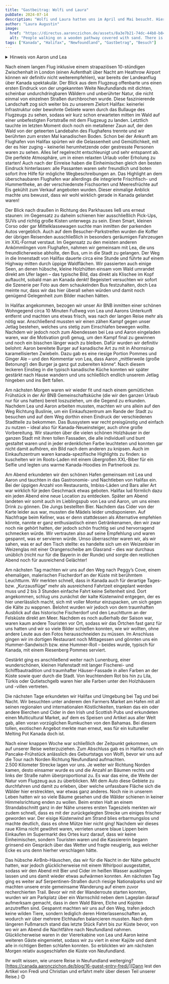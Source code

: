 ```yaml
---
title: "Gastbeitrag: Wolfi und Laura"
pubDate: 2024-07-14
description: "Wolfi und Laura hatten uns im April und Mai besucht. Hier der Gastbeitrag von Laura."
author: "Laura Augustin"
image:
  href: "https://directus.aaronczichon.de/assets/8a3e7b21-74dc-44b8-b84b-17ac265756ae.jpeg?quality=70&width=1600"
  alt: "People walking on a wooden pathway covered with sand. There is the ocean on the right side and a beach."
tags: ["Kanada", "Halifax", "Newfoundland", "Gastbetrag", "Besuch"]
---
```



<details>
  <summary>Hinweis von Aaron und Lea</summary>
  Zeitlicher Kontext: Wolfi und Laura hatten uns von Ende April bis Anfang Mai besucht.
</details>

Nach einem langen Flug inklusive einem strapaziösen 10-stündigen Zwischenhalt in London (einen Aufenthalt über Nacht am Heathrow Airport können wir definitiv nicht weiterempfehlen), war bereits der Landeanflug über Kanada spektakulär. Der Blick aus dem Flugzeug offenbarte uns einen ersten Eindruck von der ungekannten Weite Neufundlands mit dichten, scheinbar undurchdringbaren Wäldern und unberührter Natur, die nicht einmal von einzelnen Straßen durchbrochen wurde. Diese faszinierende Landschaft zog sich weiter bis zu unserem Zielort Halifax: keinerlei Infrastruktur oder bewohnte Gebiete waren durch das Bullauge des Flugzeugs zu sehen, sodass wir kurz schon erwarteten mitten im Wald auf einer unbefestigten Fortstraße mit dem Flugzeug zu landen. Letztlich tauchte im letzten Moment doch noch ein metallener Zaun auf, der den Wald von der geteerten Landebahn des Flughafens trennte und wir berührten zum ersten Mal kanadischen Boden. Schon bei der Ankunft am Flughafen von Halifax spürten wir die Gelassenheit und Gemütlichkeit, mit der es hier zuging – keinerlei herumhetzende oder gestresste Personen waren zu sehen. Alles lief regelrecht entschleunigt und sehr entspannt ab. Die perfekte Atmosphäre, um in einen relaxten Urlaub voller Erholung zu starten! Auch nach der Einreise haben die Einheimischen gleich den besten Eindruck hinterlassen: alle Passanten waren sehr freundlich und boten sofort ihre Hilfe für mögliche Wegbeschreibungen an. Das Highlight an dem überschaubaren Flughafen war allerdings die integrierte Frischfisch- und Hummertheke, an der verschiedenste Fischsorten und Meeresfrüchte auf Eis gekühlt zum Verkauf angeboten wurden. Dieser einmalige Anblick machte uns bewusst, dass wir wohl wirklich gerade in Kanada gelandet waren!

<DirectusImage assetId="fd294596-48d1-4f7a-9aaa-fc59988826e3.jpeg" />

Der Blick nach draußen in Richtung des Parkhauses ließ uns erneut staunen: im Gegensatz zu daheim schienen hier ausschließlich Pick-Ups, SUVs und richtig große Kisten unterwegs zu sein. Einen Smart, kleinen Corso oder gar Mittelklassewagen suchte man inmitten der parkenden Autos vergeblich. Auch auf dem Besucher-Parkstreifen wurden die Koffer der übrigen Reisenden ausschließlich in besonders geräumigen Fahrzeugen im XXL-Format verstaut. Im Gegensatz zu den meisten anderen Ankömmlingen vom Flughafen, nahmen wir gemeinsam mit Lea, die uns freundlicherweise abholte, den Bus, um in die Stadt zu gelangen. Der Weg in die Innenstadt von Halifax dauerte circa eine Stunde und führte auf einem Highway mitten durch üppige Waldflächen. Wir passierten auch einige Seen, an denen hübsche, kleine Holzhütten einsam vom Wald umrandet direkt am Ufer lagen – das typische Bild, das direkt als Klischee im Kopf auftaucht, sobald man an Kanada denkt! Begeistert versuchten wir sofort die Szenerie per Foto aus dem schaukelnden Bus festzuhalten, doch Lea meinte nur, dass wir das hier überall sehen würden und damit noch genügend Gelegenheit zum Bilder machen hätten.

In Halifax angekommen, bezogen wir unser Air BNB inmitten einer schönen Wohngegend circa 10 Minuten Fußweg von Lea und Aarons Unterkunft entfernt und machten uns etwas frisch, was nach der langen Reise mehr als nötig war. Anschließend mussten wir einen zähen Kampf gegen unser Jetlag bestehen, welches uns stetig zum Einschlafen bewegen wollte. Nachdem wir jedoch noch zum Abendessen bei Lea und Aaron eingeladen waren, war die Motivation groß genug, um den Kampf final zu gewinnen und noch ein bisschen länger wach zu bleiben. Dafür wurden wir definitiv belohnt: Aaron bereitete Burger auf kanadische Art zu mit in Ahornsirup karamellisierten Zwiebeln. Dazu gab es eine riesige Portion Pommes und Ginger Ale – und den Kommentar von Lea, dass Aaron „mittlerweile (große Betonung!) den Burger ja ganz gut zubereiten könne“. Nach diesem leckeren Einstieg in die typisch kanadische Küche konnten wir später gestärkt nach Hause wandern und uns schließlich endlich unserem Jetlag hingeben und ins Bett fallen.

Am nächsten Morgen waren wir wieder fit und nach einem gemütlichen Frühstück in der Air BNB Gemeinschaftsküche (die wir den ganzen Urlaub nur für uns hatten) bereit loszuziehen, um die Gegend zu erkunden. Nachdem Lea und Aaron arbeiten mussten, machten wir uns allein auf den Weg Richtung Buslinie, um ein Einkaufszentrum am Rande der Stadt zu besuchen und auf dem Weg dorthin einen Eindruck der verschiedenen Stadtteile zu bekommen. Das Bussystem war recht preisgünstig und einfach zu nutzen – ideal also für Kanada-Neueinsteiger, auch ohne große Vorbereitung. Wir staunten über die vielen schönen Holzhäuser in der ganzen Stadt mit ihren tollen Fassaden, die alle individuell und bunt gestaltet waren und in jeder erdenklichen Farbe leuchteten und konnten gar nicht damit aufhören, ein Bild nach dem anderen zu knipsen. Auch im Einkaufszentrum waren kanada-spezifische Highlights zu finden: so kuschelten wir im Roots-Laden mit einem übergroßen XXL-Biber für ein Selfie und legten uns warme Kanada-Hoodies im Partnerlook zu.

<DirectusImage assetId="5e672f57-7baa-47c6-9117-907f2923f3af.jpeg" />

Am Abend erkundeten wir den schönen Hafen gemeinsam mit Lea und Aaron und tauchten in das Gastronomie- und Nachtleben von Halifax ein. Bei der üppigen Anzahl von Restaurants, Imbiss-Läden und Bars aller Art war wirklich für jeden Geschmack etwas geboten. Halifax lud förmlich dazu ein jeden Abend eine neue Location zu entdecken. Später am Abend landeten wir somit auch im Lieblingspub von Lea und Aaron, um uns einen Drink zu gönnen. Die Jungs bestellten Bier. Nachdem das Cider von der Karte leider aus war, mussten die Mädels leider umdisponieren. Auf Nachfrage beim Kellner, was er denn stattdessen als Alternative empfehlen könnte, nannte er ganz enthusiastisch einen Getränkenamen, den wir zwar noch nie gehört hatten, der jedoch schön fruchtig sei und hervorragend schmecken würde. Wir vertrauten also auf seine Empfehlung und waren gespannt, was er servieren würde. Umso überraschter waren wir, als wir sahen, was er auf den Tisch stellte: es handelte sich um ein Weizenbier im Weizenglas mit einer Orangenscheibe am Glasrand – dies war durchaus unüblich (nicht nur für die Bayerin in der Runde) und sorgte den restlichen Abend noch für ausreichend Gelächter!

Am nächsten Tag machten wir uns auf den Weg nach Peggy’s Cove, einem ehemaligen, malerischen Fischerdorf an der Küste mit berühmtem Leuchtturm. Wir merkten schnell, dass in Kanada auch für derartige Tages- bzw. „Kurzausflüge“ mehr als ausreichend Fahrtzeit eingeplant werden muss und 2 bis 3 Stunden einfache Fahrt keine Seltenheit sind. Dort angekommen, schlug uns zunächst der kalte Küstenwind entgegen, der es hier unerlässlich macht, sich mit voller Montur einzupacken, um sich gegen die Kälte zu wappnen. Belohnt wurden wir jedoch von dem traumhaften Ausblick auf das historische Fischerdorf und den Leuchtturm an der Felsküste direkt am Meer. Nachdem es noch außerhalb der Saison war, waren kaum andere Touristen vor Ort, sodass wir das Örtchen fast ganz für uns hatten und wir so viele Bilder schießen konnten, wie wir wollten, ohne andere Leute aus den Fotos herausschneiden zu müssen. Im Anschluss gingen wir im dortigen Restaurant noch Mittagessen und gönnten uns ein Hummer-Sandwisch bzw. eine Hummer-Roll – beides wurde, typisch für Kanada, mit einem Riesenberg Pommes serviert.

<DirectusImage assetId="8a3e7b21-74dc-44b8-b84b-17ac265756ae.jpeg" />

Gestärkt ging es anschließend weiter nach Lunenburg, einer wunderschönen, kleinen Hafenstadt mit langer Fischerei- und Schiffbautradition und traumhafter Häuser-Fassade in allen Farben an der Küste sowie quer durch die Stadt. Von leuchtendem Rot bis hin zu Lila, Türkis oder Qutietschgelb waren hier alle Farben unter den Holzhäusern und -villen vertreten.

Die nächsten Tage erkundeten wir Halifax und Umgebung bei Tag und bei Nacht. Wir besuchten unter anderem den Farmers Market am Hafen mit all seinen regionalen und internationalen Köstlichkeiten, tranken das ein oder andere Bierchen und Cider in den Irish und Scottish Pubs und erkundeten einen Multicultural Market, auf dem es Speisen und Artikel aus aller Welt gab, allen voran vorzüglichen Rumkuchen von den Bahamas. Bei diesem tollen, exotischen Angebot merkte man erneut, was für ein kultureller Melting Pot Kanada doch ist.

Nach einer knappen Woche war schließlich der Zeitpunkt gekommen, um auf unserer Reise weiterzuziehen. Zum Abschluss gab es in Halifax noch ein Pancake-Frühstück anlässlich des Geburtstags von Wolfi, bevor wir uns auf die Tour nach Norden Richtung Neufundland aufmachten.  
2.500 Kilometer Strecke lagen vor uns. Je weiter wir Richtung Norden kamen, desto einsamer wurde es und die Anzahl an Bäumen rechts und links der Straße nahm überproportional zu. Es war das eine, die Weite der Natur vom Flugzeug aus zu überblicken. Mit dem Auto diese Gebiete zu durchfahren und damit zu erleben, über welche unfassbare Fläche sich die Wälder hier erstreckten, war etwas ganz anderes. Noch nie in unserem Leben hatten wir so viele Bäume gesehen und die Wälder schienen in keiner Himmelsrichtung enden zu wollen. Beim ersten Halt an einem Strandabschnitt ganz in der Nähe unseres ersten Tagesziels merkten wir zudem schnell, dass es mit der zurückgelegten Strecke um einiges frischer geworden war. Der eisige Küstenwind am Strand blies erbarmungslos und machte deutlich, dass es ohne Mütze hier nicht ging! Nachdem wir dieses raue Klima nicht gewöhnt waren, verrieten unsere blaue Lippen beim Einkaufen im Supermarkt des Ortes kurz darauf, dass wir keine Einheimischen, sondern Touristen waren und die Kassiererin begann grinsend ein Gespräch über das Wetter und fragte neugierig, aus welcher Ecke es uns denn hierher verschlagen hätte.

<DirectusImage assetId="33890500-6b14-418b-b869-06a282db3421.jpeg" />

Das hübsche AirBnb-Häuschen, das wir für die Nacht in der Nähe gebucht hatten, war jedoch glücklicherweise mit einem Whirlpool ausgestattet, sodass wir den Abend mit Bier und Cider im heißen Wasser ausklingen lassen und uns damit wieder etwas aufwärmen konnten. Am nächsten Tag ging es weiter auf Serpentinen-Straßen durch riesige Nationalparks und wir machten unsere erste gemeinsame Wanderung auf einem zuvor recherchierten Trail. Bevor wir mit der Wanderroute starten konnten, wurden wir am Parkplatz über ein Warnschild neben dem Lageplan darauf aufmerksam gemacht, dass in dem Wald Bären, Elche und Kojoten anzutreffen sind. Gespannt machten wir uns auf den Weg, trafen jedoch keine wilden Tiere, sondern lediglich deren Hinterlassenschaften an, wodurch wir über mehrere Elchhaufen balancieren mussten. Nach dem längeren Fußmarsch stand das letzte Stück Fahrt bis zur Küste bevor, von wo wir am Abend die Nachtfähre nach Neufundland nahmen. Glücklicherweise waren in der Viererkabine von Lea und Aaron keine weiteren Gäste eingemietet, sodass wir zu viert in einer Kajüte und damit alle in richtigen Betten schlafen konnten. So erblickten wir am nächsten Morgen relativ ausgeschlafen die Küste von Neufundland.

Ihr wollt wissen, wie unsere Reise in Neufundland weiterging? [https://canada.aaronczichon.de/blog/16-guest-entry-fredi/](Dann lest den Artikel von Fredi und Christian und erfahrt mehr über diesen Teil unserer Reise.) 😊
